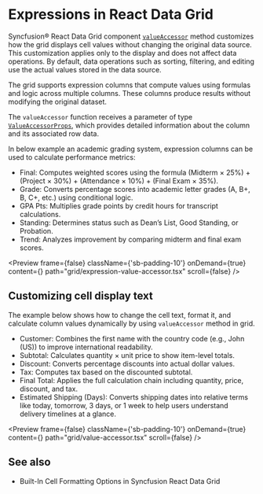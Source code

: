 
<Meta
  title="React Data Grid - Cell Expressions | Syncfusion"
  description="Expression columns in Data Grid compute and display calculated values based on other fields, enabling dynamic formulas and derived data visualization."
/>


# Expressions in React Data Grid

Syncfusion® React Data Grid component [`valueAccessor`](https://react-api.syncfusion.com/data-grid/columnprops#valueaccessor) method customizes how the grid displays cell values without changing the original data source. This customization applies only to the display and does not affect data operations. By default, data operations such as sorting, filtering, and editing use the actual values stored in the data source. 

The grid supports expression columns that compute values using formulas and logic across multiple columns. These columns produce results without modifying the original dataset.

The `valueAccessor` function receives a parameter of type [`ValueAccessorProps`](https://react-api.syncfusion.com/data-grid/valueaccessorprops), which provides detailed information about the column and its associated row data.

 
In below example an academic grading system, expression columns can be used to calculate performance metrics:
 
-	Final: Computes weighted scores using the formula (Midterm × 25%) + (Project × 30%) + (Attendance × 10%) + (Final Exam × 35%).
-	Grade: Converts percentage scores into academic letter grades (A, B+, B, C+, etc.) using conditional logic.
-	GPA Pts: Multiplies grade points by credit hours for transcript calculations.
-	Standing: Determines status such as Dean’s List, Good Standing, or Probation.
-	Trend: Analyzes improvement by comparing midterm and final exam scores.

<Preview  frame={false} className={'sb-padding-10'} onDemand={true} content={<ExpressiononValueAccessor />} path="grid/expression-value-accessor.tsx" scroll={false} />


## Customizing cell display text

The example below shows how to change the cell text, format it, and calculate column values dynamically by using `valueAccessor` method in grid.
 
-	Customer: Combines the first name with the country code (e.g., John (US)) to improve international readability.
-	Subtotal: Calculates quantity × unit price to show item-level totals.
-	Discount: Converts percentage discounts into actual dollar values.
-	Tax: Computes tax based on the discounted subtotal.
-	Final Total: Applies the full calculation chain including quantity, price, discount, and tax.
-	Estimated Shipping (Days): Converts shipping dates into relative terms like today, tomorrow, 3 days, or 1 week to help users understand delivery timelines at a glance.

<Preview  frame={false} className={'sb-padding-10'} onDemand={true} content={<ValueAccessor />} path="grid/value-accessor.tsx" scroll={false} />

## See also

* <p><Link to="/data-grid/columns/column-format">Built-In Cell Formatting Options in Syncfusion React Data Grid</Link></p>
